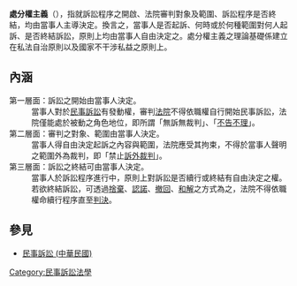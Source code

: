 '''處分權主義'''（{{lang-en|doctrine of disposition}}），指就訴訟程序之開啟、法院審判對象及範圍、訴訟程序是否終結，均由當事人主導決定。換言之，當事人是否起訴、何時或於何種範圍對何人起訴、是否終結訴訟，原則上均由當事人自由決定之。處分權主義之理論基礎係建立在私法自治原則以及國家不干涉私益之原則上。

== 內涵 ==
;第一層面：訴訟之開始由當事人決定。
:當事人對於[[民事訴訟|民事訴訟]]有發動權，審判[[法院|法院]]不得依職權自行開始民事訴訟，法院僅能處於被動之角色地位，即所謂「無訴無裁判」、「[[不告不理|不告不理]]」。
;第二層面：審判之對象、範圍由當事人決定。
:當事人得自由決定起訴之內容與範圍，法院應受其拘束，不得於當事人聲明之範圍外為裁判，即「禁止[[訴外裁判|訴外裁判]]」。
;第三層面：訴訟之終結可由當事人決定。
:當事人於訴訟程序進行中，原則上對訴訟是否續行或終結有自由決定之權。若欲終結訴訟，可透過[[捨棄|捨棄]]、[[認諾|認諾]]、[[撤回|撤回]]、[[和解|和解]]之方式為之，法院不得依職權命續行程序直至[[判決|判決]]。

== 參見 ==
* [[民事訴訟_(中華民國)|民事訴訟 (中華民國)]]

[[Category:民事訴訟法學|Category:民事訴訟法學]]